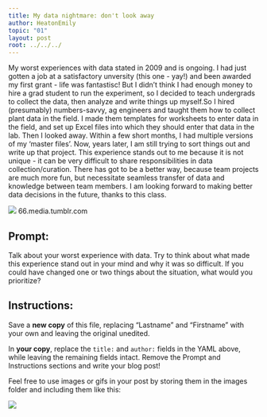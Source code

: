 ```yaml
---
title: My data nightmare: don't look away
author: HeatonEmily
topic: "01"
layout: post
root: ../../../
---
```

My worst experiences with data stated in 2009 and is ongoing. I had just gotten a job at a satisfactory unversity (this one - yay!) and been awarded my first grant - life was fantastisc! But I didn't think I had enough money to hire a grad student to run the experiment, so I decided to teach undergrads to collect the data, then analyze and write things up myself.So I hired (presumably) numbers-savvy, ag engineers and taught them how to collect plant data in the field. I made them templates for worksheets to enter data in the field, and set up Excel files into which they should enter that data in the lab. Then I looked away. Within a few short months, I had multiple versions of my 'master files'. Now, years later, I am still trying to sort things out and write up that project. This experience stands out to me because it is not unique - it can be very difficult to share responsibilities in data collection/curation. There has got to be a better way, because team projects are much more fun, but necessitate seamless transfer of data and knowledge between team members. I am looking forward to making better data decisions in the future, thanks to this class.

![](https://66.media.tumblr.com/f5000c7b18b2f91095a8a3a838c8bae0/tumblr_nztdj9No8G1uzw9w1o1_500.gif)
66.media.tumblr.com

## Prompt:

Talk about your worst experience with data. Try to think about what made this experience stand out in your mind and why it was so difficult. If you could have changed one or two things about the situation, what would you prioritize?

## Instructions:
Save a **new copy** of this file, replacing "Lastname" and "Firstname" with your own and leaving the original unedited.

In **your copy**, replace the `title:` and `author:` fields in the YAML above, while leaving the remaining fields intact. Remove the Prompt and Instructions sections and write your blog post!

Feel free to use images or gifs in your post by storing them in the images folder and including them like this:

![](images/mind_blown.gif)


